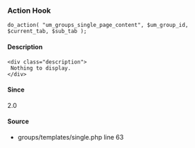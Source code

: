 
<UMBreadCrumb type="action"/>

### Action Hook    
    
```
do_action( "um_groups_single_page_content", $um_group_id, $current_tab, $sub_tab );
```

#### Description
    <div class="description">
     Nothing to display.
    </div>

#### Since
<div class="description">
2.0
</div>

#### Source
  - <Link href="https://github.com/ultimatemember/groups/tree/2.3.0/templates/single.php#L63">groups/templates/single.php</Link> <Link href="https://github.com/ultimatemember/groups/tree/2.3.0/templates/single.php#L63">line 63</Link>

